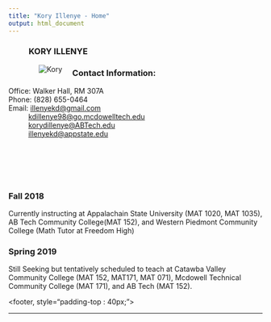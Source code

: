 ```yaml
---
title: "Kory Illenye - Home"
output: html_document
---
```


<style type="text/css">
.title {
  display: none;
}

#getting-started img {
  margin-right: 10px;
}
</style>

<figure>
<div class="row-sm-6">
### **KORY ILLENYE**
</div>

<img src="./images/illenyekd.jpg" alt="Kory" align="left" hspace="20">
</figure>

<div class="row-sm-6">

### **Contact Information:**
Office: Walker Hall, RM 307A <br>
Phone: (828) 655-0464 <br>
Email: [illenyekd@gmail.com](mailto:illenyekd@gmail.com)<br>
&nbsp;&nbsp;&nbsp;&nbsp;&nbsp;&nbsp;&nbsp;&nbsp;&nbsp; [kdillenye98@go.mcdowelltech.edu](kdillenye98@go.mcdowelltech.edu)<br>
&nbsp;&nbsp;&nbsp;&nbsp;&nbsp;&nbsp;&nbsp;&nbsp;&nbsp; [korydillenye@ABTech.edu](korydillenye@abtech.edu)<br>
&nbsp;&nbsp;&nbsp;&nbsp;&nbsp;&nbsp;&nbsp;&nbsp;&nbsp; [illenyekd@appstate.edu](illenyekd@appstate.edu)

</div>
<br><br><br><br>
<div class="row-sm-6">

### **Fall 2018**

Currently instructing at Appalachain State University (MAT 1020, MAT 1035), AB Tech Community College(MAT 152), and Western Piedmont Community College (Math Tutor at Freedom High)

### **Spring 2019**

Still Seeking but tentatively scheduled to teach at Catawba Valley Community College (MAT 152, MAT171, MAT 071), Mcdowell Technical Community College (MAT 171), and AB Tech (MAT 152).






</div>

<footer, style="padding-top : 40px;">
<center>

-------





</center>
</footer>

